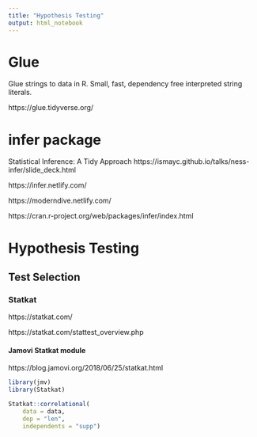 ```yaml
---
title: "Hypothesis Testing"
output: html_notebook
---
```


# Glue
Glue strings to data in R. Small, fast, dependency free interpreted string literals.

https://glue.tidyverse.org/

# infer package
Statistical Inference: A Tidy Approach
https://ismayc.github.io/talks/ness-infer/slide_deck.html

https://infer.netlify.com/

https://moderndive.netlify.com/

https://cran.r-project.org/web/packages/infer/index.html


# Hypothesis Testing

## Test Selection

### Statkat

https://statkat.com/

https://statkat.com/stattest_overview.php


#### Jamovi Statkat module

https://blog.jamovi.org/2018/06/25/statkat.html

```r
library(jmv)
library(Statkat)
```

```r

Statkat::correlational(
    data = data,
    dep = "len",
    independents = "supp")
```

